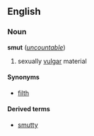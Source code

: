 ==English==
===Noun===
'''smut''' (''[[uncountable]]'')

# sexually [[vulgar]] material

====Synonyms====
*[[filth]]

====Derived terms====
*[[smutty]]